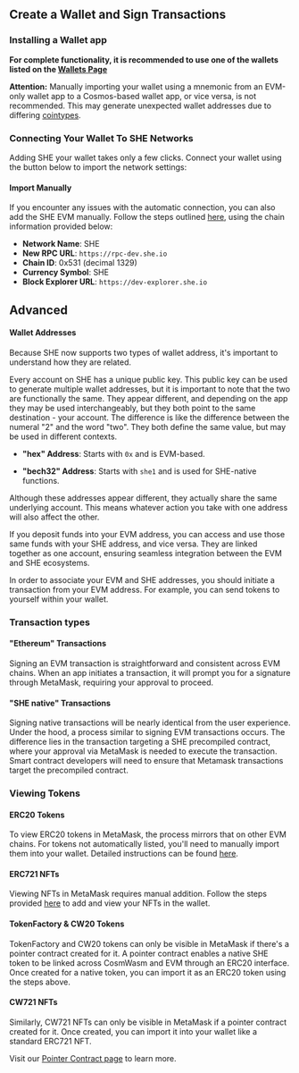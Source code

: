 
## Create a Wallet and Sign Transactions

### Installing a Wallet app

**For complete functionality, it is recommended to use one of the wallets listed
on the [Wallets Page](providers/wallets/wallets)**

<Callout type="warning">**Attention:** Manually importing your wallet using a mnemonic from an EVM-only wallet app to a Cosmos-based wallet app, or vice versa, is not recommended. This may generate unexpected wallet addresses due to differing [cointypes](https://en.bitcoin.it/wiki/BIP_0044#Coin_type).</Callout>

### Connecting Your Wallet To SHE Networks

Adding SHE your wallet takes only a few clicks. Connect your wallet
using the button below to import the network settings:

#### Import Manually

If you encounter any issues with the automatic connection, you can also add the
SHE EVM manually. Follow the steps outlined
[here](https://support.metamask.io/hc/en-us/articles/360043227612-How-to-add-a-custom-network-RPC#h_01G63GGJ83DGDRCS2ZWXM37CV5),
using the chain information provided below:

- **Network Name**: SHE
- **New RPC URL**: `https://rpc-dev.she.io`
- **Chain ID**: 0x531 (decimal 1329)
- **Currency Symbol**: SHE
- **Block Explorer URL**: `https://dev-explorer.she.io`

## Advanced

#### Wallet Addresses

Because SHE now supports two types of wallet address, it's important to
understand how they are related.

Every account on SHE has a unique public key. This public key can be used to
generate multiple wallet addresses, but it is important to note that the two are
functionally the same. They appear different, and depending on the app they may
be used interchangeably, but they both point to the same destination - your
account. The difference is like the difference between the numeral "2" and the
word "two". They both define the same value, but may be used in different
contexts.

- **"hex" Address**: Starts with `0x` and is EVM-based.

- **"bech32" Address**: Starts with `she1` and is used for SHE-native functions.

Although these addresses appear different, they actually share the same
underlying account. This means whatever action you take with one address will
also affect the other.

If you deposit funds into your EVM address, you can access and use those same
funds with your SHE address, and vice versa. They are linked together as one
account, ensuring seamless integration between the EVM and SHE ecosystems.

In order to associate your EVM and SHE addresses, you should initiate a
transaction from your EVM address. For example, you can send tokens to yourself
within your wallet.

### Transaction types

#### "Ethereum" Transactions

Signing an EVM transaction is straightforward and consistent across EVM chains.
When an app initiates a transaction, it will prompt you for a signature through
MetaMask, requiring your approval to proceed.

#### "SHE native" Transactions

Signing native transactions will be nearly identical from the user experience.
Under the hood, a process similar to signing EVM transactions occurs. The
difference lies in the transaction targeting a SHE precompiled contract, where
your approval via MetaMask is needed to execute the transaction. Smart contract
developers will need to ensure that Metamask transactions target the precompiled
contract.

### Viewing Tokens

#### ERC20 Tokens

To view ERC20 tokens in MetaMask, the process mirrors that on other EVM chains.
For tokens not automatically listed, you'll need to manually import them into
your wallet. Detailed instructions can be found
[here](https://support.metamask.io/hc/en-us/articles/360015489031-How-to-display-tokens-in-MetaMask#h_01FWH492CHY60HWPC28RW0872H).

#### ERC721 NFTs

Viewing NFTs in MetaMask requires manual addition. Follow the steps provided
[here](https://support.metamask.io/hc/en-us/articles/360058238591-NFT-tokens-in-your-MetaMask-wallet)
to add and view your NFTs in the wallet.

#### TokenFactory & CW20 Tokens

TokenFactory and CW20 tokens can only be visible in MetaMask if there's a
pointer contract created for it. A pointer contract enables a native SHE token
to be linked across CosmWasm and EVM through an ERC20 interface. Once created
for a native token, you can import it as an ERC20 token using the steps above.

#### CW721 NFTs

Similarly, CW721 NFTs can only be visible in MetaMask if a pointer contract
created for it. Once created, you can import it into your wallet like a standard
ERC721 NFT.

<Callout type="info">Visit our [Pointer Contract page](build/pointers/pointer-contracts) to learn more.</Callout>
